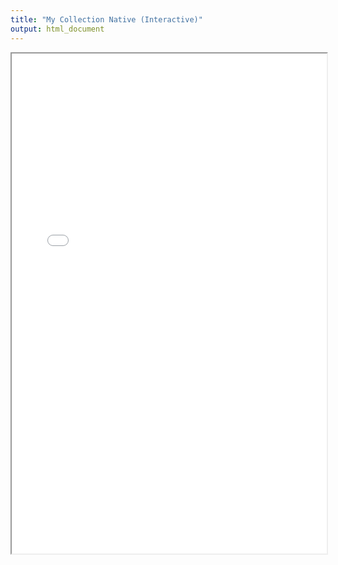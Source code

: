 ```yaml
---
title: "My Collection Native (Interactive)"
output: html_document
---
```


<iframe src="My_collection_native_interactive.html" width="100%" height="800px"></iframe>
